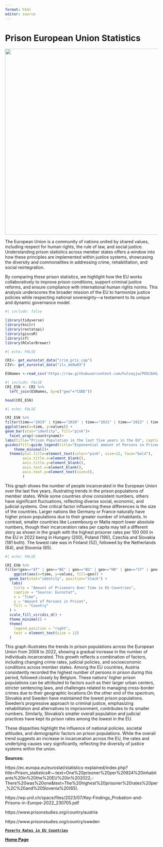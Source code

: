 ```yaml
---
format: html
editor: source
---
```


# Prison European Union Statistics

![](images/pandemic-has-opened-prisons-across-europe_62cca640330d2.png){width="613"}

The European Union is a community of nations united by shared values, including respect for human rights, the rule of law, and social justice. Understanding prison statistics across member states offers a window into how these principles are implemented within justice systems, showcasing the diversity and commonalities in addressing crime, rehabilitation, and social reintegration.

By comparing these prison statistics, we highlight how the EU works collaboratively to improve prison conditions, support criminal justice reforms, and ensure compliance with international human rights norms. This analysis underscores the broader mission of the EU to harmonize justice policies while respecting national sovereignty—a testament to its unique and dynamic governance model.

```r
#| include: false

library(tidyverse)
library(knitr)
library(restatapi)
library(giscoR)
library(sf)
library(RColorBrewer)
```

```r
#| echo: FALSE

CRI<- get_eurostat_data("crim_pris_cap")
CIV<- get_eurostat_data("ilc_mddw03")

ESNames <-read_csv('https://raw.githubusercontent.com/hulseyjw/POSC644/refs/heads/main/Week3/ESNames.csv', col_types = "ffffnf")

```

```r
#| include: FALSE
CRI_ESN <- CRI %>% 
  left_join(ESNames, by=c("geo"="CODE"))

head(CRI_ESN)
```

```r
#| echo: FALSE

CRI_ESN %>%
filter(time=="2019" | time=="2020" | time=="2021" | time=="2022" | time== "2023", geo=="AT" | geo=="BE" | geo=="BG" | geo=="HR" | geo=="CY" | geo=="CZ" | geo=="DK" | geo=="EE" | geo=="FI" | geo=="FR" | geo=="DE" | geo=="EL" | geo=="HU" | geo=="IE" | geo=="IT" | geo=="LV" | geo=="LT" | geo=="LU" | geo=="MT" | geo=="NL" | geo=="PL" | geo=="PT" | geo=="RO" | geo=="SK" | geo=="SE" | geo=="ES") %>%
ggplot(aes(x=time, y=values)) +
geom_bar(stat="identity", fill="pink")+
  facet_wrap(~countryname)+
labs(title="Prison Population in the last five years in the EU", caption="Data from Eurostat")+
guides(fill=guide_legend(title="Exponential amount of Persons in Prison"))+
    theme_minimal()+
  theme(plot.title=element_text(color="pink", size=12, face="bold"),
        axis.title.x=element_blank(),
        axis.title.y=element_blank(),
        axis.text.x=element_blank(),
        axis.text.y=element_text(size=5),
        )
```

This graph shows the number of people incarcerated in the European Union over the last five years, illustrating trends in the prison populations of member states. While some countries show consistent numbers, others have significant fluctuations, reflecting diverse social, economic, and judicial systems. One critical factor influencing these differences is the size of the countries. Larger nations like Germany or France naturally have higher prison populations due to their greater number of inhabitants. In contrast, smaller countries like Luxembourg or Malta report lower absolute numbers, though their incarceration rates per capita may tell a different story as shown in the graph with the highest prisoner rates per 100 000 in the EU in 2022 being in Hungary (200), Poland (190), Czechia and Slovakia (181 both). The lowest rate was in Finland (52), followed by the Netherlands (64), and Slovenia (65).

```r
#| echo: FALSE

CRI_ESN %>%
filter(geo=="AT" | geo=="BE" | geo=="BG" | geo=="HR" | geo=="CY" | geo=="CZ" | geo=="DK" | geo=="EE" | geo=="FI" | geo=="FR" | geo=="DE" | geo=="EL" | geo=="HU" | geo=="IE" | geo=="IT" | geo=="LV" | geo=="LT" | geo=="LU" | geo=="MT" | geo=="NL" | geo=="PL" | geo=="PT" | geo=="RO" | geo=="SK" | geo=="SE" | geo=="ES") %>% 
    ggplot(aes(x=time, y=values, fill=geo)) +
  geom_bar(stat="identity", position="stack") +
   labs(
    title = "Amount of Prisoners Over Time in EU Countries",
    caption = "Source: Eurostat",
    x = "Time",
    y = "Amount of Persons in Prison",
    fill = "Country" 
  ) +
  scale_fill_viridis_d() + 
  theme_minimal() + 
  theme(
    legend.position = "right",  
    text = element_text(size = 12)  
  )
```

This graph illustrates the trends in prison populations across the European Union from 2008 to 2022, showing a gradual increase in the number of individuals incarcerated. This growth reflects a combination of factors, including changing crime rates, judicial policies, and socioeconomic conditions across member states. Among the EU countries, Austria consistently recorded the highest number of persons in prison during this period, followed closely by Belgium. These nations' higher prison populations can be attributed to factors such as their larger urban centers, stricter sentencing laws, and challenges related to managing cross-border crimes due to their geographic locations.On the other end of the spectrum, Slovakia and Sweden have maintained the lowest prison populations. Sweden’s progressive approach to criminal justice, emphasizing rehabilitation and alternatives to imprisonment, contributes to its smaller numbers. Similarly, Slovakia's smaller overall population and judicial practices have kept its prison rates among the lowest in the EU.

These disparities highlight the influence of national policies, societal attitudes, and demographic factors on prison populations. While the overall trend suggests an increase in incarceration across the EU, the rates and underlying causes vary significantly, reflecting the diversity of justice systems within the union.

**Sources:**

https://ec.europa.eu/eurostat/statistics-explained/index.php?title=Prison_statistics#:\~:text=One%20prisoner%20per%20924%20inhabitants%20in%20the%20EU%20in%202022,-There%20was%20one&text=The%20highest%20prisoner%20rates%20per,%2C%20and%20Slovenia%20(65).

https://wp.unil.ch/space/files/2023/07/Key-Findings_Probation-and-Prisons-in-Europe-2022_230705.pdf

https://www.prisonstudies.org/country/austria

https://www.prisonstudies.org/country/sweden

[**`Poverty Rates in EU Countries`**](HarrisWebsitePage2.html) 

[**Home Page**](HarrisWebsite.html)


